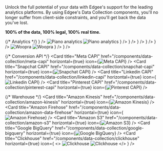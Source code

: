 Unlock the full potential of your data with Edgee's support for the leading analytics platforms.
By using Edgee's Data Collection components, you'll no longer suffer from client-side constraints,
and you'll get back the data you've lost.

**100% of the data, 100% legal, 100% real time.**

<CardGroup cols={2}>
  {/* Analytics */}
  <Card title="Google Analytics 4 (GA4)" href="/components/data-collection/google-analytics" horizontal={true} icon={<img src="/images/logos/ga4.svg" alt="Google Analytics 4" />} />
  <Card title="Piano analytics" href="/components/data-collection/piano-analytics" horizontal={true} icon={
    <>
      <img className="block dark:hidden" src="/images/logos/piano-analytics.svg" alt="Piano analytics" />
      <img className="hidden dark:block" src="/images/logos/piano-analytics-dark.svg" alt="Piano analytics" />
    </>
  } />
  <Card title="Amplitude" href="/components/data-collection/amplitude" horizontal={true} icon={<img src="/images/logos/amplitude.svg" alt="Amplitude" />} />
  <Card title="Eulerian" href="/components/data-collection/eulerian" horizontal={true} icon={<img src="/images/logos/eulerian.svg" alt="Eulerian" />} />
  <Card title="Plausible" href="/components/data-collection/plausible" horizontal={true} icon={<img src="/images/logos/plausible.svg" alt="Plausible" />} />
  <Card title="Posthog" href="/components/data-collection/posthog" horizontal={true} icon={<img src="/images/logos/posthog.svg" alt="Posthog" />} />
  <Card title="Woopra" href="/components/data-collection/woopra" horizontal={true} icon={
    <>
      <img className="block dark:hidden" src="/images/logos/woopra.svg" alt="Woopra" />
      <img className="hidden dark:block" src="/images/logos/woopra-dark.svg" alt="Woopra" />
    </>
  } />
  <Card title="Segment" href="/components/data-collection/segment" horizontal={true} icon={<img src="/images/logos/segment.svg" alt="Segment" />} />

  {/* Conversion API  */}
  <Card title="Meta CAPI" href="/components/data-collection/meta-capi" horizontal={true} icon={<img src="/images/logos/meta.svg" alt="Meta CAPI" />} />
  <Card title="Snapchat CAPI" href="/components/data-collection/snapchat-capi" horizontal={true} icon={<img src="/images/logos/snapchat.svg" alt="Snapchat CAPI"/>} />
  <Card title="Linkedin CAPI" href="/components/data-collection/linkedin-capi" horizontal={true} icon={<img src="/images/logos/linkedin.svg" alt="Linkedin CAPI" />} />
  <Card title="Pinterest CAPI" href="/components/data-collection/pinterest-capi" horizontal={true} icon={<img src="/images/logos/pinterest.svg" alt="Pinterest CAPI" />} />

  {/* Warehouse */}
  <Card title="Amazon Kinesis" href="/components/data-collection/amazon-kinesis" horizontal={true} icon={<img src="/images/logos/amazon-kinesis.svg" alt="Amazon Kinesis" />} />
  <Card title="Amazon Firehose" href="/components/data-collection/amazon-data-firehose" horizontal={true} icon={<img src="/images/logos/amazon-firehose.svg" alt="Amazon Firehose" />} />
  <Card title="Amazon S3" href="/components/data-collection/amazon-s3" horizontal={true} icon={<img src="/images/logos/amazon-s3.svg" alt="Amazon S3" />} />
  <Card title="Google BigQuery" href="/components/data-collection/google-bigquery" horizontal={true} icon={<img src="/images/logos/bigquery.svg" alt="Google BigQuery" />} />
  <Card title="Clickhouse" href="/components/data-collection/clickhouse" horizontal={true} icon={
    <>
      <img className="block dark:hidden" src="/images/logos/clickhouse.svg" alt="Clickhouse" />
      <img className="hidden dark:block" src="/images/logos/clickhouse-dark.svg" alt="Clickhouse" />
    </>
  } />
</CardGroup>

